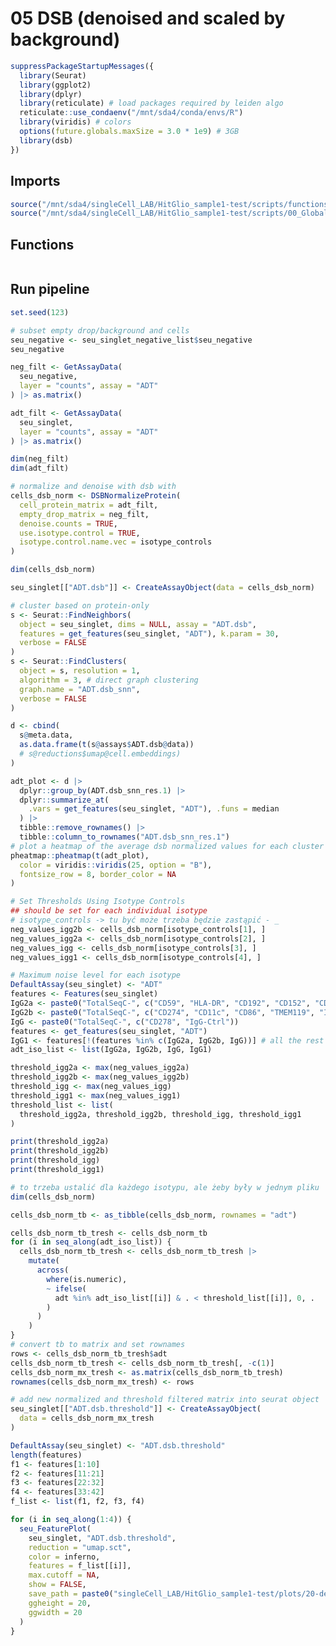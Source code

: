 # 05 DSB (denoised and scaled by background)

```r
suppressPackageStartupMessages({
  library(Seurat)
  library(ggplot2)
  library(dplyr)
  library(reticulate) # load packages required by leiden algo
  reticulate::use_condaenv("/mnt/sda4/conda/envs/R")
  library(viridis) # colors
  options(future.globals.maxSize = 3.0 * 1e9) # 3GB
  library(dsb)
})
```

## Imports
```r
source("/mnt/sda4/singleCell_LAB/HitGlio_sample1-test/scripts/functions.R")
source("/mnt/sda4/singleCell_LAB/HitGlio_sample1-test/scripts/00_Global_vars.R")
```

## Functions
```r

```


## Run pipeline
```r
set.seed(123)

# subset empty drop/background and cells
seu_negative <- seu_singlet_negative_list$seu_negative
seu_negative

neg_filt <- GetAssayData(
  seu_negative,
  layer = "counts", assay = "ADT"
) |> as.matrix()

adt_filt <- GetAssayData(
  seu_singlet,
  layer = "counts", assay = "ADT"
) |> as.matrix()

dim(neg_filt)
dim(adt_filt)

# normalize and denoise with dsb with
cells_dsb_norm <- DSBNormalizeProtein(
  cell_protein_matrix = adt_filt,
  empty_drop_matrix = neg_filt,
  denoise.counts = TRUE,
  use.isotype.control = TRUE,
  isotype.control.name.vec = isotype_controls
)

dim(cells_dsb_norm)

seu_singlet[["ADT.dsb"]] <- CreateAssayObject(data = cells_dsb_norm)

# cluster based on protein-only
s <- Seurat::FindNeighbors(
  object = seu_singlet, dims = NULL, assay = "ADT.dsb",
  features = get_features(seu_singlet, "ADT"), k.param = 30,
  verbose = FALSE
)
s <- Seurat::FindClusters(
  object = s, resolution = 1,
  algorithm = 3, # direct graph clustering
  graph.name = "ADT.dsb_snn",
  verbose = FALSE
)

d <- cbind(
  s@meta.data,
  as.data.frame(t(s@assays$ADT.dsb@data))
  # s@reductions$umap@cell.embeddings)
)

adt_plot <- d |>
  dplyr::group_by(ADT.dsb_snn_res.1) |>
  dplyr::summarize_at(
    .vars = get_features(seu_singlet, "ADT"), .funs = median
  ) |>
  tibble::remove_rownames() |>
  tibble::column_to_rownames("ADT.dsb_snn_res.1")
# plot a heatmap of the average dsb normalized values for each cluster
pheatmap::pheatmap(t(adt_plot),
  color = viridis::viridis(25, option = "B"),
  fontsize_row = 8, border_color = NA
)

# Set Thresholds Using Isotype Controls
## should be set for each individual isotype
# isotype_controls -> tu być może trzeba będzie zastąpić - _
neg_values_igg2b <- cells_dsb_norm[isotype_controls[1], ]
neg_values_igg2a <- cells_dsb_norm[isotype_controls[2], ]
neg_values_igg <- cells_dsb_norm[isotype_controls[3], ]
neg_values_igg1 <- cells_dsb_norm[isotype_controls[4], ]

# Maximum noise level for each isotype
DefaultAssay(seu_singlet) <- "ADT"
features <- Features(seu_singlet)
IgG2a <- paste0("TotalSeqC-", c("CD59", "HLA-DR", "CD192", "CD152", "CD357", "172a", "CD197", "CD184", "CD52", "IgG2a-Ctrl"))
IgG2b <- paste0("TotalSeqC-", c("CD274", "CD11c", "CD86", "TMEM119", "IgG2b-Ctrl"))
IgG <- paste0("TotalSeqC-", c("CD278", "IgG-Ctrl"))
features <- get_features(seu_singlet, "ADT")
IgG1 <- features[!(features %in% c(IgG2a, IgG2b, IgG))] # all the rest
adt_iso_list <- list(IgG2a, IgG2b, IgG, IgG1)

threshold_igg2a <- max(neg_values_igg2a)
threshold_igg2b <- max(neg_values_igg2b)
threshold_igg <- max(neg_values_igg)
threshold_igg1 <- max(neg_values_igg1)
threshold_list <- list(
  threshold_igg2a, threshold_igg2b, threshold_igg, threshold_igg1
)

print(threshold_igg2a)
print(threshold_igg2b)
print(threshold_igg)
print(threshold_igg1)

# to trzeba ustalić dla każdego isotypu, ale żeby były w jednym pliku
dim(cells_dsb_norm)

cells_dsb_norm_tb <- as_tibble(cells_dsb_norm, rownames = "adt")

cells_dsb_norm_tb_tresh <- cells_dsb_norm_tb
for (i in seq_along(adt_iso_list)) {
  cells_dsb_norm_tb_tresh <- cells_dsb_norm_tb_tresh |>
    mutate(
      across(
        where(is.numeric),
        ~ ifelse(
          adt %in% adt_iso_list[[i]] & . < threshold_list[[i]], 0, .
        )
      )
    )
}
# convert tb to matrix and set rownames
rows <- cells_dsb_norm_tb_tresh$adt
cells_dsb_norm_tb_tresh <- cells_dsb_norm_tb_tresh[, -c(1)]
cells_dsb_norm_mx_tresh <- as.matrix(cells_dsb_norm_tb_tresh)
rownames(cells_dsb_norm_mx_tresh) <- rows

# add new normalized and threshold filtered matrix into seurat object
seu_singlet[["ADT.dsb.threshold"]] <- CreateAssayObject(
  data = cells_dsb_norm_mx_tresh
)

DefaultAssay(seu_singlet) <- "ADT.dsb.threshold"
length(features)
f1 <- features[1:10]
f2 <- features[11:21]
f3 <- features[22:32]
f4 <- features[33:42]
f_list <- list(f1, f2, f3, f4)

for (i in seq_along(1:4)) {
  seu_FeaturePlot(
    seu_singlet, "ADT.dsb.threshold",
    reduction = "umap.sct",
    color = inferno,
    features = f_list[[i]],
    max.cutoff = NA,
    show = FALSE,
    save_path = paste0("singleCell_LAB/HitGlio_sample1-test/plots/20-dec-24_sct_dsb-threshold/panel_", i),
    ggheight = 20,
    ggwidth = 20
  )
}
```




